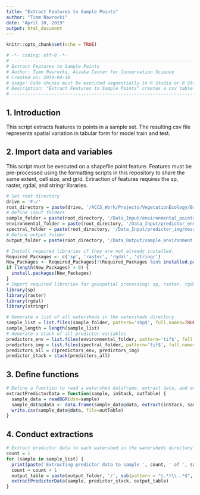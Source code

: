 ```yaml
---
title: "Extract Features to Sample Points"
author: "Timm Nawrocki"
date: "April 10, 2019"
output: html_document
---
```


```r
knitr::opts_chunk$set(echo = TRUE)
```

```r
# -*- coding: utf-8 -*-
# ---------------------------------------------------------------------------
# Extract Features to Sample Points
# Author: Timm Nawrocki, Alaska Center for Conservation Science
# Created on: 2019-04-10
# Usage: Code chunks must be executed sequentially in R Studio or R Studio Server installation. Created using R Studio version 1.2.1335 and R 3.5.3.
# Description: "Extract Features to Sample Points" creates a csv table of features for all points in a sample set.
# ---------------------------------------------------------------------------
```

## 1. Introduction

This script extracts features to points in a sample set. The resulting csv file represents spatial variation in tabular form for model train and test.

## 2. Import data and variables

This script must be executed on a shapefile point feature. Features must be pre-processed using the formatting scripts in this repository to share the same extent, cell size, and grid. Extraction of features requires the sp, raster, rgdal, and stringr libraries.

```r
# Set root directory
drive = 'F:/'
root_directory = paste(drive, '/ACCS_Work/Projects/VegetationEcology/BristolBay_Vegetation/Project_GIS', sep='')
# Define input folders
sample_folder = paste(root_directory, '/Data_Input/environmental_points', sep='')
environmental_folder = paste(root_directory, '/Data_Input/predictor_env/partial', sep='')
spectral_folder = paste(root_directory, '/Data_Input/predictor_img/mosaic_partial', sep='')
# Define output folder
output_folder = paste(root_directory, '/Data_Output/sample_environment', sep='')
```

```r
# Install required libraries if they are not already installed.
Required_Packages <- c('sp', 'raster', 'rgdal', 'stringr')
New_Packages <- Required_Packages[!(Required_Packages %in% installed.packages()[,"Package"])]
if (length(New_Packages) > 0) {
  install.packages(New_Packages)
}
# Import required libraries for geospatial processing: sp, raster, rgdal, and stringr.
library(sp)
library(raster)
library(rgdal)
library(stringr)
```

```r
# Generate a list of all watersheds in the watersheds directory
sample_list = list.files(sample_folder, pattern='shp$', full.names=TRUE)
sample_length = length(sample_list)
# Generate a stack of all predictor variables
predictors_env = list.files(environmental_folder, pattern='tif$', full.names=TRUE)
predictors_img = list.files(spectral_folder, pattern='tif$', full.names=TRUE)
predictors_all = c(predictors_env, predictors_img)
predictor_stack = stack(predictors_all)
```

## 3. Define functions

```r
# Define a function to read a watershed dataframe, extract data, and export to csv
extractPredictorData = function(sample, inStack, outTable) {
  sample_data = readOGR(dsn=sample)
  sample_data@data <- data.frame(sample_data@data, extract(inStack, sample_data))
  write.csv(sample_data@data, file=outTable)
}
```

## 4. Conduct extractions

```r
# Extract predictor data to each watershed in the watersheds directory
count = 1
for (sample in sample_list) {
  print(paste('Extracting predictor data to sample ', count, ' of ', sample_length, '...', sep=''))
  count = count + 1
  output_table = paste(output_folder, '/', sub(pattern = "(.*)\\..*$", replacement = "\\1", basename(sample)), '.csv', sep='')
  extractPredictorData(sample, predictor_stack, output_table)
}
```